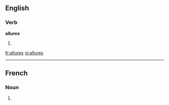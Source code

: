 
==English==

===Verb===
'''allures'''

# {{third-person singular of|[[allure]]}}

[[fr:allures]]
[[vi:allures]]

----
==French==

===Noun===
{{infl|fr|plural}} {{f|p}}

# {{plural of|allure|lang=French}}


{{rfc-auto}}